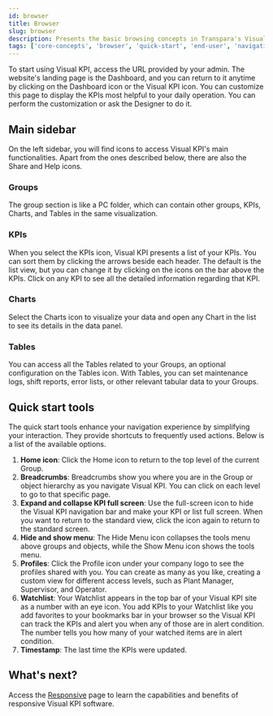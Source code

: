 ```yaml
---
id: browser
title: Browser
slug: browser
description: Presents the basic browsing concepts in Transpara's Visual KPI Software.
tags: ['core-concepts', 'browser', 'quick-start', 'end-user', 'navigation']
---
```



To start using Visual KPI, access the URL provided by your admin. The website's landing page is the Dashboard, and you can return to it anytime by clicking on the Dashboard icon or the Visual KPI icon. You can customize this page to display the KPIs most helpful to your daily operation. You can perform the customization or ask the Designer to do it.

## Main sidebar
On the left sidebar, you will find icons to access Visual KPI's main functionalities. Apart from the ones described below, there are also the Share and Help icons.

### Groups

The group section is like a PC folder, which can contain other groups, KPIs, Charts, and Tables in the same visualization.

<StylizedImage
  imgURL="img/docs/end-user/core-concepts/browser/group-illustration.png"
  alt="Group illustration"
/>

### KPIs

When you select the KPIs icon, Visual KPI presents a list of your KPIs. You can sort them by clicking the arrows beside each header. The default is the list view, but you can change it by clicking on the icons on the bar above the KPIs. Click on any KPI to see all the detailed information regarding that KPI.

<StylizedImage
  imgURL="img/docs/end-user/core-concepts/browser/kpi-illustration.png"
  alt="KPI illustration"
/>

### Charts

Select the Charts icon to visualize your data and open any Chart in the list to see its details in the data panel.

<StylizedImage
  imgURL="img/docs/end-user/core-concepts/browser/charts-illustration.png"
  alt="Charts illustration"
/>

### Tables

You can access all the Tables related to your Groups, an optional configuration on the Tables icon. With Tables, you can set maintenance logs, shift reports, error lists, or other relevant tabular data to your Groups.

<StylizedImage
  imgURL="img/docs/end-user/core-concepts/browser/tables-illustration.png"
  alt="Table illustration"
/>

## Quick start tools

The quick start tools enhance your navigation experience by simplifying your interaction. They provide shortcuts to frequently used actions. Below is a list of the available options.

1. **Home icon**: Click the Home icon to return to the top level of the current Group.
2. **Breadcrumbs**: Breadcrumbs show you where you are in the Group or object hierarchy as you navigate Visual KPI. You can click on each level to go to that specific page.
3. **Expand and collapse KPI full screen**: Use the full-screen icon to hide the Visual KPI navigation bar and make your KPI or list full screen. When you want to return to the standard view, click the icon again to return to the standard screen.
4. **Hide and show menu**: The Hide Menu icon collapses the tools menu above groups and objects, while the Show Menu icon shows the tools menu.
5. **Profiles**: Click the Profile icon under your company logo to see the profiles shared with you. You can create as many as you like, creating a custom view for different access levels, such as Plant Manager, Supervisor, and Operator.
6. **Watchlist**: Your Watchlist appears in the top bar of your Visual KPI site as a number with an eye icon. You add KPIs to your Watchlist like you add favorites to your bookmarks bar in your browser so the Visual KPI can track the KPIs and alert you when any of those are in alert condition. The number tells you how many of your watched items are in alert condition.
7. **Timestamp**: The last time the KPIs were updated.

<StylizedImage
  imgURL="img/docs/end-user/core-concepts/browser/quickstart.png"
  alt="Quickstart tools"
/>

## What's next?
Access the [Responsive](responsive) page to learn the capabilities and benefits of responsive Visual KPI software.